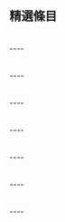 
{{Portal:臺中/box-header|臺中主題的優特條目展示|Portal:臺中/精選條目}}
==精選條目==
{{edit|Portal:臺中/精選條目/1}}
{{Portal:臺中/精選條目/1}}<div style="clear: both"></div><br/>
----
{{edit|Portal:臺中/精選條目/2}}
{{Portal:臺中/精選條目/2}}<div style="clear: both"></div><br/>
----
{{edit|Portal:臺中/精選條目/3}}
{{Portal:臺中/精選條目/3}}<div style="clear: both"></div><br/>
----
{{edit|Portal:臺中/精選條目/4}}
{{Portal:臺中/精選條目/4}}<div style="clear: both"></div><br/>
----
{{edit|Portal:臺中/精選條目/5}}
{{Portal:臺中/精選條目/5}}<div style="clear: both"></div><br/>
----
{{edit|Portal:臺中/精選條目/6}}
{{Portal:臺中/精選條目/6}}<div style="clear: both"></div><br/>
----
{{edit|Portal:臺中/精選條目/7}}
{{Portal:臺中/精選條目/7}}<div style="clear: both"></div><br/>
----
{{edit|Portal:臺中/精選條目/8}}
{{Portal:臺中/精選條目/8}}<div style="clear: both"></div><br/>


{{Portal:臺中/box-footer|}}